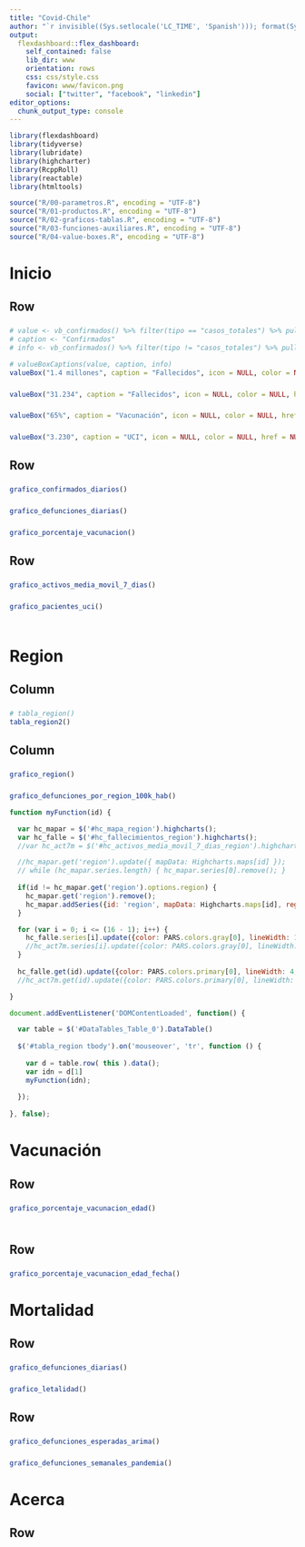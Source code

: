 ```yaml
---
title: "Covid-Chile"
author: "`r invisible((Sys.setlocale('LC_TIME', 'Spanish'))); format(Sys.Date(), '%d %B %Y')`"
output: 
  flexdashboard::flex_dashboard:
    self_contained: false
    lib_dir: www
    orientation: rows
    css: css/style.css
    favicon: www/favicon.png    
    social: ["twitter", "facebook", "linkedin"]
editor_options: 
  chunk_output_type: console
---
```


```r
library(flexdashboard)
library(tidyverse)
library(lubridate)
library(highcharter)
library(RcppRoll)
library(reactable)
library(htmltools)

source("R/00-parametros.R", encoding = "UTF-8")
source("R/01-productos.R", encoding = "UTF-8")
source("R/02-graficos-tablas.R", encoding = "UTF-8")
source("R/03-funciones-auxiliares.R", encoding = "UTF-8")
source("R/04-value-boxes.R", encoding = "UTF-8")
```

Inicio {data-icon="fa-tachometer-alt"}
=====================================  

Row {data-height=230}
-----------------------------------------------------------------------

### 

```r
# value <- vb_confirmados() %>% filter(tipo == "casos_totales") %>% pull(descripcion)
# caption <- "Confirmados"
# info <- vb_confirmados() %>% filter(tipo != "casos_totales") %>% pull(descripcion)

# valueBoxCaptions(value, caption, info)
valueBox("1.4 millones", caption = "Fallecidos", icon = NULL, color = NULL, href = NULL)

```

### 

```r
valueBox("31.234", caption = "Fallecidos", icon = NULL, color = NULL, href = NULL)
```

### 

```r
valueBox("65%", caption = "Vacunación", icon = NULL, color = NULL, href = NULL)
```

### 

```r
valueBox("3.230", caption = "UCI", icon = NULL, color = NULL, href = NULL)
```


Row 
-----------------------------------------------------------------------

###

```r
grafico_confirmados_diarios()
```

###

```r
grafico_defunciones_diarias()
```

###

```r
grafico_porcentaje_vacunacion()
```

Row 
----------------------------------------------------------------------- 

### 

```r
grafico_activos_media_movil_7_dias()
```

### 

```r
grafico_pacientes_uci()
```

###

```r
```

Region {data-icon="fa-map-marked-alt" data-orientation=columns}
=====================================  

Column {data-width=900}
-----------------------------------------------------------------------

### 

<script src="geojson/regiones_geojson.js"></script>

```r
# tabla_region()
tabla_region2()
```

Column
-----------------------------------------------------------------------

### 

```r
grafico_region()
```
 
### 

```r
grafico_defunciones_por_region_100k_hab()
```

<script>
PARS = `r jsonlite::toJSON(PARS)`
</script>

```js
function myFunction(id) {

  var hc_mapar = $('#hc_mapa_region').highcharts();
  var hc_falle = $('#hc_fallecimientos_region').highcharts();
  //var hc_act7m = $('#hc_activos_media_movil_7_dias_region').highcharts();

  //hc_mapar.get('region').update({ mapData: Highcharts.maps[id] });
  // while (hc_mapar.series.length) { hc_mapar.series[0].remove(); }
  
  if(id != hc_mapar.get('region').options.region) {
    hc_mapar.get('region').remove();
    hc_mapar.addSeries({id: 'region', mapData: Highcharts.maps[id], region: id});
  }

  for (var i = 0; i <= (16 - 1); i++) {
    hc_falle.series[i].update({color: PARS.colors.gray[0], lineWidth: 1, zIndex: 0});
    //hc_act7m.series[i].update({color: PARS.colors.gray[0], lineWidth: 1, zIndex: 0});
  }
  
  hc_falle.get(id).update({color: PARS.colors.primary[0], lineWidth: 4, zIndex: 1});
  //hc_act7m.get(id).update({color: PARS.colors.primary[0], lineWidth: 4, zIndex: 1});

}
```

```js
document.addEventListener('DOMContentLoaded', function() {

  var table = $('#DataTables_Table_0').DataTable()
  
  $('#tabla_region tbody').on('mouseover', 'tr', function () {
  
    var d = table.row( this ).data();
    var idn = d[1]
    myFunction(idn);
    
  });
    
}, false);
```

Vacunación {data-icon="fa-syringe"}
=====================================  

Row 
-----------------------------------------------------------------------

### 

```r
grafico_porcentaje_vacunacion_edad()
```

### 

```r
```

Row 
-----------------------------------------------------------------------

### 

```r
grafico_porcentaje_vacunacion_edad_fecha()
```

Mortalidad {data-icon="fa-ribbon"}
=====================================  

Row 
-----------------------------------------------------------------------

### 

```r
grafico_defunciones_diarias()
```

### 

```r
grafico_letalidad()
```

Row 
-----------------------------------------------------------------------

### 

```r
grafico_defunciones_esperadas_arima()
```

### 

```r
grafico_defunciones_semanales_pandemia()
```

Acerca {data-icon="fa-question-circle"}
=====================================  

Row {data-height=500}
-----------------------------------------------------------------------

### 

```r
```